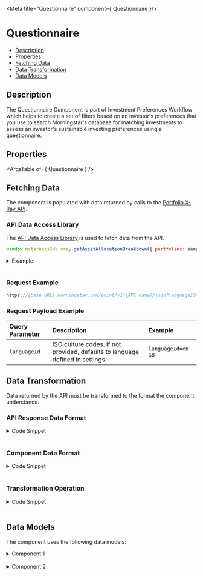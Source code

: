 
<Meta title="Questionnaire" component={ Questionnaire }/>

<style> {
  `
    details {
      padding: 10px;
      font-weight: bold;
      color: white;
      background: #3c3c3c;
    }
    summary {
      font-family: "Nunito Sans","San Francisco",BlinkMacSystemFont,"Segoe UI","Helvetica Neue",Helvetica,Arial,sans-serif;
      cursor: pointer;
    }
    .summary-text {
      padding-left: 5px;
      font-size: 15px;
    }
    .v-application--wrap {
        min-height: 100%
    }
  `}
  
</style>

# Questionnaire

- [Description](#description)
- [Properties](#properties)
- [Fetching Data](#fetching-data)
- [Data Transformation](#data-transformation)
- [Data Models](#data-models)


## Description
The Questionnaire Component is part of Investment Preferences Workflow which helps to create a set of filters based on an investor's preferences that you use to search Morningstar's database for matching investments to assess an investor's sustainable investing preferences using a questionnaire.

<Canvas withSource="open" withToolbar>
  <Story id="components-questionnaire--story-details"></Story>
</Canvas>

## Properties

<ArgsTable of={ Questionnaire } />

## Fetching Data

The component is populated with data returned by calls to the [Portfolio X-Ray API](https://developer.morningstar.com/documentation/dynamic-services-apis/portfolio-analysis-apacemea/overview).
<!--
- [API Data Access Library](#api-data-access-library)
- [Request Example](#request)
- [Request Payload Example](#request-payload)
-->
### API Data Access Library

The <a href={DATA_ACCESS_LIBRARY} target="_blank">API Data Access Library</a> is used to fetch data from the API.

``` javascript dark
window.mstarApisSdk.xray.getAssetAllocationBreakdown({ portfolios: samplePortfolio });
```
<details>
  <summary><span class="summary-text">Example</span></summary>

``` javascript dark
const samplePortfolio = {}
window.mstarApisSdk.{/* code to fetch api data */};
```
</details>
&nbsp;

### Request Example

```javascript dark
https://{base URL}.morningstar.com/ecint/v1/{API name}/json?languageId={languageId}

```

### Request Payload Example

| Query Parameter | Description|Example |
| :----------- | :--------| :----------- | 
| `languageId` |	ISO culture codes. If not provided, defaults to language defined in settings. |`languageId=en-GB` |


## Data Transformation

Data returned by the API must be transformed to the format the component understands.
<!--
- [API Response Data Format](#api-response-data-format)
- [Component Data Format](#component-data-format)
- [Transformation Operation](#transformation-operation)
-->
### API Response Data Format
<details>
  <summary><span class="summary-text">Code Snippet</span></summary>

```json dark
    // data goes here
```
</details>
&nbsp;

### Component Data Format
<details>
  <summary><span class="summary-text">Code Snippet</span></summary>

```json dark
    // data goes here
```
</details>
&nbsp;

### Transformation Operation
<details>
  <summary><span class="summary-text">Code Snippet</span></summary>

```javascript dark
    // Transformation code goes here
```
</details>
&nbsp;

## Data Models
The component uses the following data models:
<details>
  <summary><span class="summary-text">Component 1</span></summary>

```json dark
    // sub components data models go here
```
</details>
&nbsp;
<details>
  <summary><span class="summary-text">Component 2</span></summary>

```json dark
    // sub components data models go here
```
</details>
